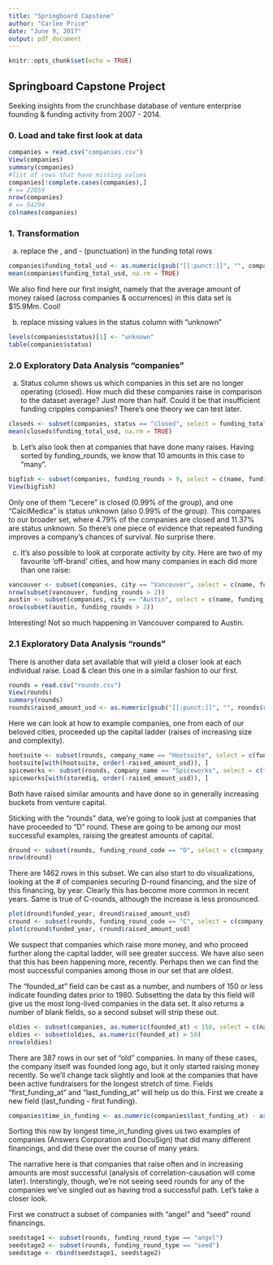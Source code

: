 ---
title: "Springboard Capstone"
author: "Carlee Price"
date: "June 9, 2017"
output: pdf_document
---

```{r setup, include=FALSE}
knitr::opts_chunk$set(echo = TRUE)
```

## Springboard Capstone Project

Seeking insights from the crunchbase database of venture enterprise founding & funding activity from 2007 - 2014.

### 0. Load and take first look at data

```{r}
companies = read.csv("companies.csv")
View(companies)
summary(companies)
#list of rows that have missing values
companies[!complete.cases(companies),]
# == 22059
nrow(companies) 
# == 54294
colnames(companies)
```

### 1. Transformation

a) replace the , and - (punctuation) in the funding total rows

```{r}
companies$funding_total_usd <- as.numeric(gsub("[[:punct:]]", "", companies$funding_total_usd))
mean(companies$funding_total_usd, na.rm = TRUE)
```

We also find here our first insight, namely that the average amount of money raised (across companies & occurrences) in this data set is $15.9Mm.  Cool!

b) replace missing values in the status column with "unknown"

```{r}
levels(companies$status)[1] <- "unknown"
table(companies$status)
```

### 2.0 Exploratory Data Analysis "companies"

a) Status column shows us which companies in this set are no longer operating (closed).  How much did these companies raise in comparison to the dataset average?  Just more than half.  Could it be that insufficient funding cripples companies?  There's one theory we can test later. 

```{r}
closeds <- subset(companies, status == "closed", select = funding_total_usd)
mean(closeds$funding_total_usd, na.rm = TRUE)
```

b) Let's also look then at companies that have done many raises.  Having sorted by funding_rounds, we know that 10 amounts in this case to "many".

```{r}
bigfish <- subset(companies, funding_rounds > 9, select = c(name, funding_rounds, market, funding_total_usd, status, city))
View(bigfish)
```

Only one of them "Lecere" is closed (0.99% of the group), and one "CalciMedica" is status unknown (also 0.99% of the group).  This compares to our broader set, where 4.79% of the companies are closed and 11.37% are status unknown.  So there's one piece of evidence that repeated funding improves a company's chances of survival.  No surprise there.

c) It's also possible to look at corporate activity by city.  Here are two of my favourite 'off-brand' cities, and how many companies in each did more than one raise:

```{r}
vancouver <- subset(companies, city == "Vancouver", select = c(name, funding_rounds, market, funding_total_usd, status, city))
nrow(subset(vancouver, funding_rounds > 2))
austin <- subset(companies, city == "Austin", select = c(name, funding_rounds, market, funding_total_usd, status, city))
nrow(subset(austin, funding_rounds > 2))
```

Interesting!  Not so much happening in Vancouver compared to Austin.

### 2.1 Exploratory Data Analysis "rounds"

There is another data set available that will yield a closer look at each individual raise.  Load & clean this one in a similar fashion to our first. 

```{r}
rounds = read.csv("rounds.csv")
View(rounds)
summary(rounds)
rounds$raised_amount_usd <- as.numeric(gsub("[[:punct:]]", "", rounds$raised_amount_usd))
```

Here we can look at how to example companies, one from each of our beloved cities, proceeded up the capital ladder (raises of increasing size and complexity).

```{r}
hootsuite <- subset(rounds, company_name == "Hootsuite", select = c(funding_round_type, funding_round_code, funded_at, raised_amount_usd))
hootsuite[with(hootsuite, order(-raised_amount_usd)), ]
spiceworks <- subset(rounds, company_name == "Spiceworks", select = c(funding_round_type, funding_round_code, funded_at, raised_amount_usd))
spiceworks[with(storediq, order(-raised_amount_usd)), ]
```

Both have raised similar amounts and have done so in generally increasing buckets from venture capital.

Sticking with the "rounds" data, we're going to look just at companies that have proceeded to "D" round.  These are going to be among our most successful examples, raising the greatest amounts of capital.

```{r}
dround <- subset(rounds, funding_round_code == "D", select = c(company_name, company_city, funding_round_code, funded_year, raised_amount_usd))
nrow(dround)
```

There are 1462 rows in this subset. We can also start to do visualizations, looking at the # of companies securing D-round financing, and the size of this financing, by year. Clearly this has become more common in recent years.  Same is true of C-rounds, although the increase is less pronounced.

```{r, echo = FALSE}
plot(dround$funded_year, dround$raised_amount_usd)
cround <- subset(rounds, funding_round_code == "C", select = c(company_name, company_city, funding_round_code, funded_year, raised_amount_usd))
plot(cround$funded_year, cround$raised_amount_usd)
```

We suspect that companies which raise more money, and who proceed further along the capital ladder, will see greater success.  We have also seen that this has been happening more, recently.  Perhaps then we can find the most successful companies among those in our set that are oldest.

The "founded_at" field can be cast as a number, and numbers of 150 or less indicate founding dates prior to 1980.  Subsetting the data by this field will give us the most long-lived companies in the data set.  It also returns a number of blank fields, so a second subset will strip these out.

```{r}
oldies <- subset(companies, as.numeric(founded_at) < 150, select = c(name, status, city, founded_at, first_funding_at, funding_rounds))
oldies <- subset(oldies, as.numeric(founded_at) > 50)
nrow(oldies)
```

There are 387 rows in our set of "old" companies. In many of these cases, the company itself was founded long ago, but it only started raising money recently.  So we'll change tack slightly and look at the companies that have been active fundraisers for the longest stretch of time.  Fields "first_funding_at" and "last_funding_at" will help us do this.  First we create a new field (last_funding - first funding).

```{r}
companies$time_in_funding <- as.numeric(companies$last_funding_at) - as.numeric(companies$first_funding_at)
```

Sorting this row by longest time_in_funding gives us two examples of companies (Answers Corporation and DocuSign) that did many different financings, and did these over the course of many years.    

The narrative here is that companies that raise often and in increasing amounts are most successful (analysis of correlation-causation will come later).  Interstingly, though, we're not seeing seed rounds for any of the companies we've singled out as having trod a successful path.  Let's take a closer look.

First we construct a subset of companies with "angel" and "seed" round financings.

```{r}
seedstage1 <- subset(rounds, funding_round_type == "angel")
seedstage2 <- subset(rounds, funding_round_type == "seed")
seedstage <- rbind(seedstage1, seedstage2)
```
